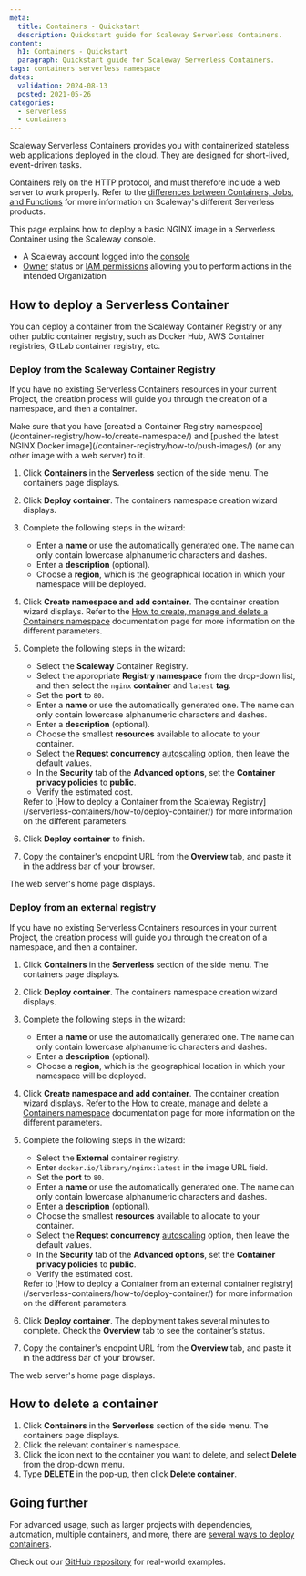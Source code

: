 ```yaml
---
meta:
  title: Containers - Quickstart
  description: Quickstart guide for Scaleway Serverless Containers.
content:
  h1: Containers - Quickstart
  paragraph: Quickstart guide for Scaleway Serverless Containers.
tags: containers serverless namespace
dates:
  validation: 2024-08-13
  posted: 2021-05-26
categories:
  - serverless
  - containers
---
```


Scaleway Serverless Containers provides you with containerized stateless web applications deployed in the cloud. They are designed for short-lived, event-driven tasks.

Containers rely on the HTTP protocol, and must therefore include a web server to work properly. Refer to the [differences between Containers, Jobs, and Functions](/serverless-containers/reference-content/difference-jobs-functions-containers/) for more information on Scaleway's different Serverless products.

This page explains how to deploy a basic NGINX image in a Serverless Container using the Scaleway console.

<Macro id="requirements" />

- A Scaleway account logged into the [console](https://console.scaleway.com)
- [Owner](/iam/concepts/#owner) status or [IAM permissions](/iam/concepts/#permission) allowing you to perform actions in the intended Organization

## How to deploy a Serverless Container

You can deploy a container from the Scaleway Container Registry or any other public container registry, such as Docker Hub, AWS Container registries, GitLab container registry, etc.

### Deploy from the Scaleway Container Registry

If you have no existing Serverless Containers resources in your current Project, the creation process will guide you through the creation of a namespace, and then a container.

<Message type="note">
  Make sure that you have [created a Container Registry namespace](/container-registry/how-to/create-namespace/) and [pushed the latest NGINX Docker image](/container-registry/how-to/push-images/) (or any other image with a web server) to it.
</Message>

1. Click **Containers** in the **Serverless** section of the side menu. The containers page displays.
2. Click **Deploy container**. The containers namespace creation wizard displays.
3. Complete the following steps in the wizard:
    - Enter a **name** or use the automatically generated one. The name can only contain lowercase alphanumeric characters and dashes.
    - Enter a **description** (optional).
    - Choose a **region**, which is the geographical location in which your namespace will be deployed.
4. Click **Create namespace and add container**. The container creation wizard displays.
    <Message type="note">
      Refer to the [How to create, manage and delete a Containers namespace](/serverless-containers/how-to/create-manage-delete-containers-namespace/) documentation page for more information on the different parameters.
    </Message>
5. Complete the following steps in the wizard:
    - Select the **Scaleway** Container Registry.
    - Select the appropriate **Registry namespace** from the drop-down list, and then select the `nginx` **container** and `latest` **tag**.
    - Set the **port** to `80`.
    - Enter a **name** or use the automatically generated one. The name can only contain lowercase alphanumeric characters and dashes.
    - Enter a **description** (optional).
    - Choose the smallest **resources** available to allocate to your container.
    - Select the **Request concurrency** [autoscaling](/serverless-containers/concepts/#autoscaling) option, then leave the default values.
    - In the **Security** tab of the **Advanced options**, set the **Container privacy policies** to **public**.
    - Verify the estimated cost.
    <Message type="note">
      Refer to [How to deploy a Container from the Scaleway Registry](/serverless-containers/how-to/deploy-container/) for more information on the different parameters.
    </Message>
6. Click **Deploy container** to finish.

7. Copy the container's endpoint URL from the **Overview** tab, and paste it in the address bar of your browser.

  The web server's home page displays.

### Deploy from an external registry

If you have no existing Serverless Containers resources in your current Project, the creation process will guide you through the creation of a namespace, and then a container.

<Message type="important">
<Macro id="container-registry-note" />
</Message>

1. Click **Containers** in the **Serverless** section of the side menu. The containers page displays.
2. Click **Deploy container**. The containers namespace creation wizard displays.
3. Complete the following steps in the wizard:
    - Enter a **name** or use the automatically generated one. The name can only contain lowercase alphanumeric characters and dashes.
    - Enter a **description** (optional).
    - Choose a **region**, which is the geographical location in which your namespace will be deployed.
4. Click **Create namespace and add container**. The container creation wizard displays.
    <Message type="note">
      Refer to the [How to create, manage and delete a Containers namespace](/serverless-containers/how-to/create-manage-delete-containers-namespace/) documentation page for more information on the different parameters.
    </Message>
5. Complete the following steps in the wizard:
    - Select the **External** container registry.
    - Enter `docker.io/library/nginx:latest` in the image URL field.
    - Set the **port** to `80`.
    - Enter a **name** or use the automatically generated one. The name can only contain lowercase alphanumeric characters and dashes.
    - Enter a **description** (optional).
    - Choose the smallest **resources** available to allocate to your container.
    - Select the **Request concurrency** [autoscaling](/serverless-containers/concepts/#autoscaling) option, then leave the default values.
    - In the **Security** tab of the **Advanced options**, set the **Container privacy policies** to **public**.
    - Verify the estimated cost.
    <Message type="note">
      Refer to [How to deploy a Container from an external container registry](/serverless-containers/how-to/deploy-container/) for more information on the different parameters.
    </Message>
6. Click **Deploy container**. The deployment takes several minutes to complete. Check the **Overview** tab to see the container’s status.

7. Copy the container's endpoint URL from the **Overview** tab, and paste it in the address bar of your browser.

  The web server's home page displays.

## How to delete a container

1. Click **Containers** in the **Serverless** section of the side menu. The containers page displays.
2. Click the relevant container's namespace.
3. Click the <Icon name="more" /> icon next to the container you want to delete, and select **Delete** from the drop-down menu.
4. Type **DELETE** in the pop-up, then click **Delete container**.

## Going further

For advanced usage, such as larger projects with dependencies, automation, multiple containers, and more, there are [several ways to deploy containers](/serverless-containers/reference-content/deploy-container/).

Check out our [GitHub repository](https://github.com/scaleway/serverless-examples) for real-world examples.